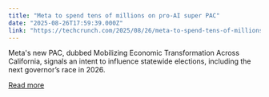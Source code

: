 ```yaml
---
title: "Meta to spend tens of millions on pro-AI super PAC"
date: "2025-08-26T17:59:39.000Z"
link: "https://techcrunch.com/2025/08/26/meta-to-spend-tens-of-millions-on-pro-ai-super-pac/"
---
```


Meta's new PAC, dubbed Mobilizing Economic Transformation Across California, signals an intent to influence statewide elections, including the next governor’s race in 2026.

[Read more](https://techcrunch.com/2025/08/26/meta-to-spend-tens-of-millions-on-pro-ai-super-pac/)

